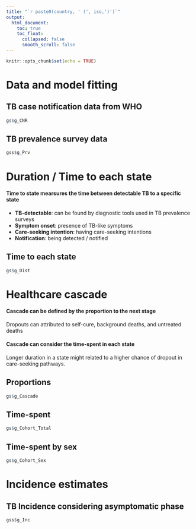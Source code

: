 ```yaml
---
title: "`r paste0(country, ' (', iso,')')`"
output: 
  html_document:
    toc: true
    toc_float:
      collapsed: false
      smooth_scroll: false
---
```


```r
knitr::opts_chunk$set(echo = TRUE)
```


# Data and model fitting {.tabset}

## TB case notification data from WHO
```r
gs$g_CNR
```

## TB prevalence survey data
```r
gss$g_Prv
```

\newpage
# Duration / Time to each state


<div class = "row">
<div class = "col-md-4">

#### Time to state mearsures the time between detectable TB to a specific state

  - **TB-detectable**: can be found by diagnostic tools used in TB prevalence surveys
  - **Symptom onset**: presence of TB-like symptoms
  - **Care-seeking intention**: having care-seeking intentions
  - **Notification**: being detected / notified  



</div>
<div class = "col-md-8">
## Time to each state
```r
gs$g_Dist
```

</div>
</div>




\newpage
# Healthcare cascade {.tabset}

<div class = "row">
<div class = "col-md-4">

#### Cascade can be defined by the proportion to the next stage

Dropouts can attributed to self-cure, background deaths, and untreated deaths


#### Cascade can consider the time-spent in each state

Longer duration in a state might related to a higher chance of dropout in care-seeking pathways.



</div>
<div class = "col-md-8">
## Proportions
```r
gs$g_Cascade
```

## Time-spent
```r
gs$g_Cohort_Total
```

## Time-spent by sex
```r
gs$g_Cohort_Sex
```
</div>
</div>


\newpage
# Incidence estimates

## TB Incidence considering asymptomatic phase
```r
gss$g_Inc
```






